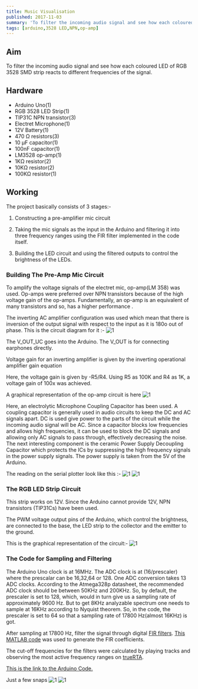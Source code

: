 ```yaml
---
title: Music Visualisation 
published: 2017-11-03
summary: 'To filter the incoming audio signal and see how each coloured LED of RGB 3528 SMD strip reacts to different frequencies of the signal.'
tags: [arduino,3528 LED,NPN,op-amp]
---
```


## Aim
To filter the incoming audio signal and see how each coloured LED of RGB 3528 SMD strip reacts to different frequencies of the signal.
<!--more-->

## Hardware
- Arduino Uno(1)
- RGB 3528 LED Strip(1)
- TIP31C NPN transistor(3)
- Electret Microphone(1)
- 12V Battery(1)
- 470 Ω resistors(3)
- 10 µF capacitor(1)
- 100nF capacitor(1)
- LM3528 op-amp(1)
- 1KΩ resistor(2)
- 10KΩ resistor(2)
- 100KΩ resistor(1)

## Working 
The project basically consists of 3 stages:-

1. Constructing a pre-amplifier mic circuit

2. Taking the mic signals as the input in the Arduino and filtering it into three frequency ranges using the FIR filter implemented in the code itself.

3. Building the LED circuit and using the filtered outputs to control the brightness of the  LEDs.

### Building The Pre-Amp Mic Circuit
To amplify the voltage signals of the electret mic, op-amp(LM 358) was used. Op-amps were preferred over NPN transistors because of the high voltage gain of the op-amps. Fundamentally, an op-amp is an equivalent of many transistors and so, has a higher performance .

The inverting AC amplifier configuration was used which mean that there is inversion of the output signal with respect to the input as it is 180o out of phase. This is the circuit diagram for it :-
<Image
  src='/static/images/blog/Music-Visualisation/1.png'
  alt='1'
  width='auto'
  height='auto'
/>


The V_OUT_UC goes into the Arduino. The V_OUT is for connecting earphones directly.

Voltage gain for an inverting amplifier is given by the inverting operational amplifier gain equation

Here, the voltage gain is given by -R5/R4. Using R5 as 100K and R4 as 1K, a voltage gain of 100x was achieved.

A graphical representation of the op-amp circuit is here
<Image
  src='/static/images/blog/Music-Visualisation/2.png'
  alt='1'
  width='auto'
  height='auto'
/>

Here, an electrolytic Microphone Coupling Capacitor has been used. A coupling capacitor is generally used in audio circuits to keep the DC and AC signals apart. DC is used give power to the parts of the circuit while the incoming audio signal will be AC. Since a capacitor blocks low frequencies and allows high frequencies, it can be used to block the DC signals and allowing only AC signals to pass through, effectively decreasing the noise.                                                                                                                                                   The next interesting component is the ceramic Power Supply Decoupling Capacitor which protects the ICs by suppressing the high frequency signals in the power supply signals.                                                                                                                                         The power supply is taken from the 5V  of the Arduino.

The reading on the serial plotter look like this :-
<Image
  src='/static/images/blog/Music-Visualisation/3.png'
  alt='1'
  width='auto'
  height='auto'
/>
<Image
  src='/static/images/blog/Music-Visualisation/4.png'
  alt='1'
  width='auto'
  height='auto'
/>

### The RGB LED Strip Circuit
This strip works on 12V. Since the Arduino cannot provide 12V, NPN transistors (TIP31Cs) have been used.

The PWM voltage output pins of the Arduino, which control the brightness, are connected to the base, the LED strip to the collector and the emitter to the ground.

This is the graphical representation of the circuit:-
<Image
  src='/static/images/blog/Music-Visualisation/5.png'
  alt='1'
  width='auto'
  height='auto'
/>


### The Code for Sampling and Filtering
The Arduino Uno clock is at 16MHz.
The ADC clock is at (16/prescaler) where the prescalar can be 16,32,64 or 128.
One ADC conversion takes 13 ADC clocks.
According to the Atmega328p datasheet, the recommended ADC clock should be between 50KHz and 200KHz. So, by default, the prescaler is set to 128, which, would in turn give us a sampling rate of approximately 9600 Hz. But to get 8KHz analyzable spectrum one needs to sample at 16KHz according to Nyquist theorem. So, in the code, the prescaler is set to 64 so that  a sampling rate of 17800 Hz(almost 16KHz) is got.

After sampling at 17800 Hz, filter the signal through digital [FIR filters](https://en.wikipedia.org/wiki/Finite_impulse_response).
[This MATLAB code](https://github.com/gaurabdg/FIR-Spectrum-Analyzer/blob/master/src/matlab/FIR_FilterDesign.m) was used to generate the FIR coefficients.

The cut-off frequencies for the filters were calculated by playing tracks and observing the most active frequency ranges on [trueRTA](https://trueaudio.com/rta_abt1.htm).

[This is the link to the Arduino Code.](https://github.com/gaurabdg/FIR-Spectrum-Analyzer/blob/master/src/arduino/BeatDet.ino)

Just a few snaps
<Image
  src='/static/images/blog/Music-Visualisation/6.png'
  alt='1'
  width='auto'
  height='auto'
/>
<Image
  src='/static/images/blog/Music-Visualisation/7.png'
  alt='1'
  width='auto'
  height='auto'
/>

<EmbedItem url='https://www.youtube.com/embed/zxZnOtWrG0c' />


